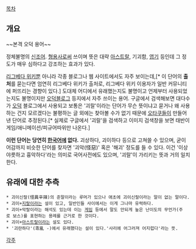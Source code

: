 [[목차]]
== 개요 ==
~~본격 오덕 용어~~

정체불명의 [[신조어]]. [[형용사]]로써 쓰이며 뜻은 대략 [[아스트랄]], 기괴함, [[엽기]] 등인데 그 정도가 매우 심하다고 강조하는 효과가 있다.

[[리그베다 위키]]뿐 아니라 각종 블로그나 웹 사이트에서도 자주 보이는데,[* 이 단어의 '''출처'''를 묻는다면 엄연히 리그베다 위키가 출처로, 리그베다 위키 이용자가 일반 커뮤니티에 퍼뜨리는 경향이 있다.] 도대체 어디에서 유래했는지도 불명이고 언제부터 사용되었는지도 불명이지만 [[오덕]]블로그 등지에서 자주 쓰이는 용어. 구글에서 검색해보면 대다수가 [[오덕]] 블로그에서 사용되고 보통은 '괴랄'이라는 단어가 무슨 뜻이냐고 묻거나 왜 사용하는 건지 모르겠다는 불평하는 글 외에는 찾아볼 수가 없기 때문에 [[오타쿠]]들이 만들어낸 단어로 추정된다.[* 실제로 구글에서 '괴랄'을 검색하고 이미지 검색창을 보면 태반이 게임/애니메이션/피규어따위만 나온다.]

'''이런 단어는 당연히 [[한국어]]에 없다.''' 괴상하다, 괴이하다 등으로 고쳐쓸 수 있으며, 굳이 어감까지 비슷한 단어를 찾자면 '괴악(怪惡)' 혹은 '해괴' 정도를 들 수 있다. 이건 '이상야릇하고 흉악하다'라는 의미로 국어사전에도 있으며, '괴랄'이 가리키는 뜻과 거의 일치한다.

== 유래에 대한 추측 ==
 * 괴이신랄(怪異辛辣)의 준말이라는 루머가 있으나 애초에 괴이신랄이라는 말이 없는 말이다.
 * 괴이+[[지랄]]이라는 설이 있고, 일반인들 사이에서는 이게 그나마 유력하다.
 * 괴이+악랄이라는 해석도 있는데 이는 [[게임]] 등에서 말도 안되게 높은 난이도의 무언가(주로 보스)를 표현하는 용례를 근거로 한 것이다.
 * 괴이+[[아스트랄]]이라는 설도 있다.
 * '괴란하다'(乖亂 -)에서 유래했다는 설이 있다.'사리에 어그러져 어지럽다'라는 뜻.

[[각주]]
